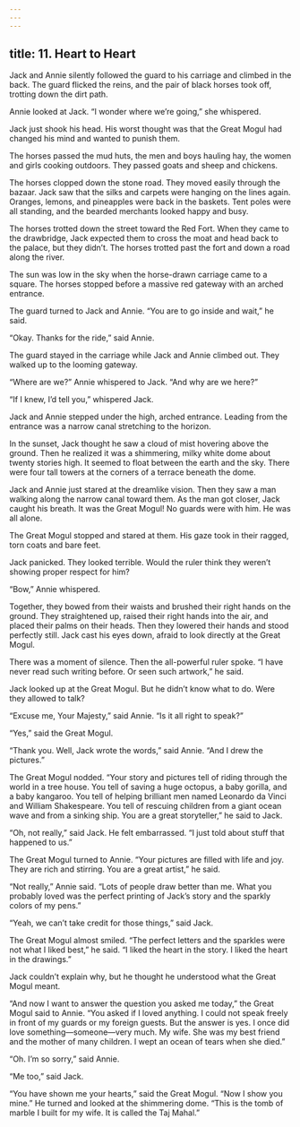 ```yaml
---
---
---
```

title: 11. Heart to Heart
---



Jack and Annie silently followed the guard to his carriage and climbed in the back. The guard flicked the reins, and the pair of black horses took off, trotting down the dirt path.

Annie looked at Jack. “I wonder where we’re going,” she whispered.

Jack just shook his head. His worst thought was that the Great Mogul had changed his mind and wanted to punish them.

The horses passed the mud huts, the men and boys hauling hay, the women and girls cooking outdoors. They passed goats and sheep and chickens.

The horses clopped down the stone road. They moved easily through the bazaar. Jack saw that the silks and carpets were hanging on the lines again. Oranges, lemons, and pineapples were back in the baskets. Tent poles were all standing, and the bearded merchants looked happy and busy.

The horses trotted down the street toward the Red Fort. When they came to the drawbridge, Jack expected them to cross the moat and head back to the palace, but they didn’t. The horses trotted past the fort and down a road along the river.

The sun was low in the sky when the horse-drawn carriage came to a square. The horses stopped before a massive red gateway with an arched entrance.

The guard turned to Jack and Annie. “You are to go inside and wait,” he said.

“Okay. Thanks for the ride,” said Annie.

The guard stayed in the carriage while Jack and Annie climbed out. They walked up to the looming gateway.

“Where are we?” Annie whispered to Jack. “And why are we here?”

“If I knew, I’d tell you,” whispered Jack.

Jack and Annie stepped under the high, arched entrance. Leading from the entrance was a narrow canal stretching to the horizon.

In the sunset, Jack thought he saw a cloud of mist hovering above the ground. Then he realized it was a shimmering, milky white dome about twenty stories high. It seemed to float between the earth and the sky. There were four tall towers at the corners of a terrace beneath the dome.

Jack and Annie just stared at the dreamlike vision. Then they saw a man walking along the narrow canal toward them. As the man got closer, Jack caught his breath. It was the Great Mogul! No guards were with him. He was all alone.

The Great Mogul stopped and stared at them. His gaze took in their ragged, torn coats and bare feet.

Jack panicked. They looked terrible. Would the ruler think they weren’t showing proper respect for him?

“Bow,” Annie whispered.

Together, they bowed from their waists and brushed their right hands on the ground. They straightened up, raised their right hands into the air, and placed their palms on their heads. Then they lowered their hands and stood perfectly still. Jack cast his eyes down, afraid to look directly at the Great Mogul.

There was a moment of silence. Then the all-powerful ruler spoke. “I have never read such writing before. Or seen such artwork,” he said.

Jack looked up at the Great Mogul. But he didn’t know what to do. Were they allowed to talk?

“Excuse me, Your Majesty,” said Annie. “Is it all right to speak?”

“Yes,” said the Great Mogul.

“Thank you. Well, Jack wrote the words,” said Annie. “And I drew the pictures.”

The Great Mogul nodded. “Your story and pictures tell of riding through the world in a tree house. You tell of saving a huge octopus, a baby gorilla, and a baby kangaroo. You tell of helping brilliant men named Leonardo da Vinci and William Shakespeare. You tell of rescuing children from a giant ocean wave and from a sinking ship. You are a great storyteller,” he said to Jack.

“Oh, not really,” said Jack. He felt embarrassed. “I just told about stuff that happened to us.”

The Great Mogul turned to Annie. “Your pictures are filled with life and joy. They are rich and stirring. You are a great artist,” he said.

“Not really,” Annie said. “Lots of people draw better than me. What you probably loved was the perfect printing of Jack’s story and the sparkly colors of my pens.”

“Yeah, we can’t take credit for those things,” said Jack.

The Great Mogul almost smiled. “The perfect letters and the sparkles were not what I liked best,” he said. “I liked the heart in the story. I liked the heart in the drawings.”

Jack couldn’t explain why, but he thought he understood what the Great Mogul meant.

“And now I want to answer the question you asked me today,” the Great Mogul said to Annie. “You asked if I loved anything. I could not speak freely in front of my guards or my foreign guests. But the answer is yes. I once did love something—someone—very much. My wife. She was my best friend and the mother of many children. I wept an ocean of tears when she died.”

“Oh. I’m so sorry,” said Annie.

“Me too,” said Jack.

“You have shown me your hearts,” said the Great Mogul. “Now I show you mine.” He turned and looked at the shimmering dome. “This is the tomb of marble I built for my wife. It is called the Taj Mahal.”